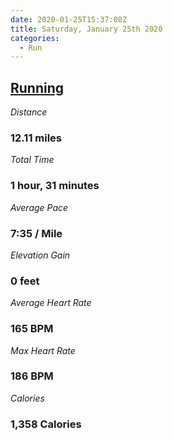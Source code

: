 ```yaml
---
date: 2020-01-25T15:37:08Z
title: Saturday, January 25th 2020
categories:
  - Run
---
```

## [Running](https://www.strava.com/activities/3043617347)

_Distance_

### 12.11 miles

_Total Time_

### 1 hour, 31 minutes

_Average Pace_

### 7:35 / Mile

_Elevation Gain_

### 0 feet

_Average Heart Rate_

### 165 BPM

_Max Heart Rate_

### 186 BPM

_Calories_

### 1,358 Calories
